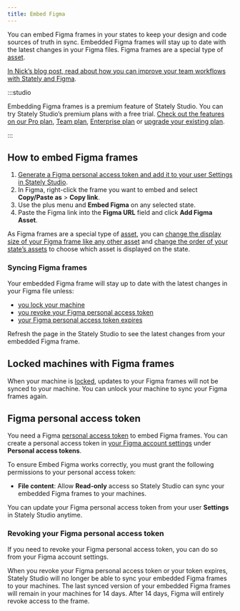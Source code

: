 ```yaml
---
title: Embed Figma
---
```


You can embed Figma frames in your states to keep your design and code sources of truth in sync. Embedded Figma frames will stay up to date with the latest changes in your Figma files. Figma frames are a special type of [asset](/docs/assets).

[In Nick’s blog post, read about how you can improve your team workflows with Stately and Figma](/blog/2024-01-24-embed-figma/).

:::studio

Embedding Figma frames is a premium feature of Stately Studio. You can try Stately Studio’s premium plans with a free trial. [Check out the features on our Pro plan](/docs/studio-pro-plan), [Team plan](/docs/studio-team-plan), [Enterprise plan](/docs/studio-enterprise-plan) or [upgrade your existing plan](https://stately.ai/registry/billing).

:::

<EmbedMachine embedURL="https://stately.ai/registry/editor/embed/c447d996-cef1-421d-a422-8be695668764?machineId=07a2b829-fc69-487c-af11-d6bb56c282a5" title="States with Figma assets"/>

## How to embed Figma frames

1. [Generate a Figma personal access token and add it to your user Settings in Stately Studio](#figma-personal-access-token).
2. In Figma, right-click the frame you want to embed and select **Copy/Paste as** > **Copy link**.
3. Use the <Plus size={18} /> plus menu and <Paperclip size={18}/> **Embed Figma** on any selected state.
4. Paste the Figma link into the **Figma URL** field and click **Add Figma Asset**.

As Figma frames are a special type of [asset](/docs/assets), you can [change the display size of your Figma frame like any other asset](/docs/assets/#asset-sizes) and [change the order of your state’s assets](/docs/assets/#order-of-assets) to choose which asset is displayed on the state.

### Syncing Figma frames

Your embedded Figma frame will stay up to date with the latest changes in your Figma file unless:
- [you lock your machine](#locked-machines-with-figma-frames)
- [you revoke your Figma personal access token](#revoking-your-figma-personal-access-token)
- [your Figma personal access token expires](#revoking-your-figma-personal-access-token)

Refresh the page in the Stately Studio to see the latest changes from your embedded Figma frame.

## Locked machines with Figma frames

When your machine is [locked](lock-machines.mdx), updates to your Figma frames will not be synced to your machine. You can unlock your machine to sync your Figma frames again.

## Figma personal access token

You need a Figma [personal access token](https://help.figma.com/hc/en-us/articles/8085703771159-Manage-personal-access-tokens) to embed Figma frames. You can create a personal access token in [your Figma account settings](https://stately.ai/registry/user/my-settings?tab=Figma) under **Personal access tokens**.

To ensure Embed Figma works correctly, you must grant the following permissions to your personal access token:

- **File content**: Allow **Read-only** access so Stately Studio can sync your embedded Figma frames to your machines.

You can update your Figma personal access token from your user <Settings size={18}/> **Settings** in Stately Studio anytime. 

### Revoking your Figma personal access token

If you need to revoke your Figma personal access token, you can do so from your Figma account settings. 

When you revoke your Figma personal access token or your token expires, Stately Studio will no longer be able to sync your embedded Figma frames to your machines. The last synced version of your embedded Figma frames will remain in your machines for 14 days. After 14 days, Figma will entirely revoke access to the frame.